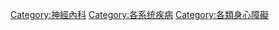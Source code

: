 {{Catmore|神經紊亂}}

[[Category:神經內科|Category:神經內科]]
[[Category:各系统疾病|Category:各系统疾病]]
[[Category:各類身心障礙|Category:各類身心障礙]]